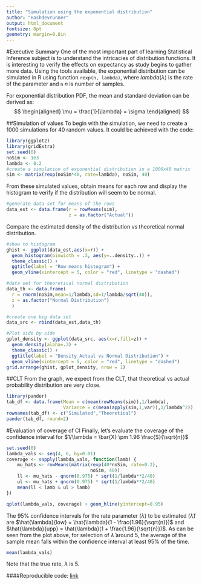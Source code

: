 ```yaml
---
title: "Simulation using the exponential distribution"
author: "Hashdevrunner"
output: html_document
fontsize: 8pt
geometry: margin=0.8in
---
```


#Executive Summary
One of the most important part of learning Statistical Inference subject is to understand the intricacies of distribution functions. It is interesting to verify the effects on expectancy as study begins to gather more data. Using the tools available, the exponential distribution can be simulated in R using function `rexp(n, lambda)`, where $lambda(\lambda)$ is the rate of the parameter and `n` $n$ is number of samples.

For exponential distribution PDF, the mean and standard deviation can be derived as:
$$
\begin{aligned}
\mu = \frac{1}{\lambda} = \sigma
\end{aligned}
$$

##Simulation of values
To begin with the simulation, we need to create a 1000 simulations for 40 random values. It could be achieved with the code:
```r
library(ggplot2)
library(gridExtra)
set.seed(0)
noSim <- 1e3
lambda <- 0.2
#create a simulation of exponential distribution in a 1000x40 matrix
sim <- matrix(rexp(noSim*40, rate=lambda), noSim, 40)
```

From these simulated values, obtain means for each row and display the histogram to verify if the distribution will seem to be normal.
```r
#generate data set for means of the rows
data_est <- data.frame(r = rowMeans(sim),
                       z = as.factor("Actual"))
```

Compare the estimated density of the distribution vs theoretical normal distribution.
```r
#show to histogram
ghist <- ggplot(data_est,aes(x=r)) +
  geom_histogram(binwidth = .3, aes(y=..density..)) +
  theme_classic() +
  ggtitle(label = "Row means histogram") +
  geom_vline(xintercept = 5, color = "red", linetype = "dashed")  

#data set for theoretical normal distribution
data_th <- data.frame(
  r = rnorm(noSim,mean=1/lambda,sd=1/lambda/sqrt(40)),
  z = as.factor("Normal Distribution")
  )

#create one big data set
data_src <- rbind(data_est,data_th)

#Plot side by side
gplot_density <- ggplot(data_src, aes(x=r,fill=z)) + 
  geom_density(alpha=.3) +
  theme_classic() +
  ggtitle(label = "Density Actual vs Normal Distribution") +
  geom_vline(xintercept = 5, color = "red", linetype = "dashed")  
grid.arrange(ghist, gplot_density, nrow = 1)
```

##CLT
From the graph, we expect from the CLT, that theoretical vs actual probability distribution are very close.
```r
library(pander)
tab_df <- data.frame(Mean = c(mean(rowMeans(sim)),1/lambda),
                     Variance = c(mean(apply(sim,1,var)),1/lambda^2))
rownames(tab_df) <- c("Simulated","Theoretical")
pander(tab_df, round=2)
```

#Evaluation of coverage of CI
Finally, let's evaluate the coverage of the confidence interval for $1/\lambda = \bar{X} \pm 1.96 \frac{S}{\sqrt{n}}$

```r
set.seed(0)
lambda_vals <- seq(4, 6, by=0.01)
coverage <- sapply(lambda_vals, function(lamb) {
    mu_hats <- rowMeans(matrix(rexp(40*noSim, rate=0.2),
                               noSim, 40))
    ll <- mu_hats - qnorm(0.975) * sqrt(1/lambda**2/40)
    ul <- mu_hats + qnorm(0.975) * sqrt(1/lambda**2/40)
    mean(ll < lamb & ul > lamb)
})

qplot(lambda_vals, coverage) + geom_hline(yintercept=0.95)
```

The 95% confidence intervals for the rate parameter ($\lambda$) to be estimated ($\hat{\lambda}$) are $\hat{\lambda}{low} = \hat{\lambda}(1 - \frac{1.96}{\sqrt{n}})$ and $\hat{\lambda}{upp} = \hat{\lambda}(1 + \frac{1.96}{\sqrt{n}})$. As can be seen from the plot above, for selection of $\hat{\lambda}$ around 5, the average of the sample mean falls within the confidence interval at least 95% of the time. 

```r
mean(lambda_vals)
```
Note that the true rate, $\lambda$ is 5.


####Reproducible code: [link](https://github.com/HashDevRunner/statsinferenceproj)